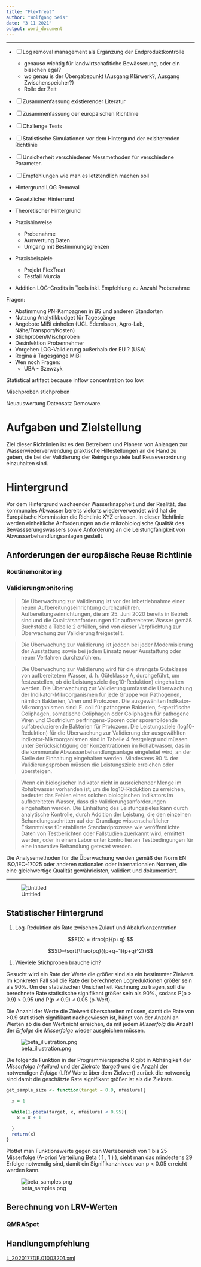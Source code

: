 ```yaml
---
title: "FlexTreat"
author: "Wolfgang Seis"
date: "3 11 2021"
output: word_document
---
```

---

- [ ]  Log removal management als Ergänzung der Endproduktkontrolle
    - genauso wichtig für landwirtschafltiche Bewässerung, oder ein bisschen egal?
    - wo genau is der Übergabepunkt (Ausgang Klärwerk?, Ausgang Zwischenspeicher?)
    - Rolle der Zeit
- [ ]  Zusammenfassung existierender Literatur
- [ ]  Zusammenfassung der europäischen Richtlinie
- [ ]  Challenge Tests
- [ ]  Statistische Simulationen vor dem Hintergund der exisiterenden Richtlinie
- [ ]  Unsicherheit verschiedener Messmethoden für verschiedene Parameter.
- [ ]  Empfehlungen wie man es letztendlich machen soll

- Hintergrund LOG Removal
- Gesetzlicher Hinterrund
- Theoretischer Hintergrund
- Praxishinweise
    - Probenahme
    - Auswertung Daten
    - Umgang mit Bestimmungsgrenzen
- Praxisbeispiele
    - Projekt FlexTreat
    - Testfall Murcia
- Addition LOG-Credits in Tools inkl. Empfehlung zu Anzahl Probenahme

Fragen:

- Abstimmung PN-Kampagnen in BS und anderen Standorten
- Nutzung Analytikbudget für Tagesgänge
- Angebote MiBi einholen (UCL Edemissen, Agro-Lab, Nähe/Transport/Kosten)
- Stichproben/Mischproben
- Desinfektion Probennehmer
- Vorgehen LOG-Validierung außerhalb der EU ? (USA)
- Regina à Tagesgänge MiBi
- Wen noch Fragen:
    - UBA - Szewzyk

Statistical artifact because inflow concentration too low.

Mischproben stichproben

Neuauswertung Datensatz Demoware.

# Aufgaben und Zielstellung

Ziel dieser Richtlinien ist es den Betreibern und Planern von Anlangen zur Wasserwiederverwendung praktische Hilfestellungen an die Hand zu geben, die bei der Validierung der Reinigungsziele lauf Reuseverordnung einzuhalten sind.

# Hintergrund

Vor dem Hintergrund wachsender Wasserknappheit und der Realität, das kommunales Abwasser bereits vielorts wiederverwendet wird hat die Europäische Kommission die Richtlinie XYZ erlassen. In dieser Richtlinie werden einheitliche Anforderungen an die mikrobiologische Qualität des Bewässserungswassers sowie Anforderung an die Leistungfähigkeit von Abwasserbehandlungsanlagen gestellt.

## Anforderungen der europäische Reuse Richtlinie

### Routinemonitoring

### Validierungmonitoring

 

> Die Überwachung zur Validierung ist vor der Inbetriebnahme einer neuen Aufbereitungseinrichtung durchzuführen. Aufbereitungseinrichtungen, die am 25. Juni 2020 bereits in Betrieb sind und die Qualitätsanforderungen für aufbereitetes Wasser gemäß Buchstabe a Tabelle 2 erfüllen, sind von dieser Verpflichtung zur Überwachung zur Validierung freigestellt.
> 

> Die Überwachung zur Validierung ist jedoch bei jeder Modernisierung der Ausstattung sowie bei jedem Einsatz neuer Ausstattung oder neuer Verfahren durchzuführen.
> 

> Die Überwachung zur Validierung wird für die strengste Güteklasse von aufbereitetem Wasser, d. h. Güteklasse A, durchgeführt, um festzustellen, ob die Leistungsziele (log10-Reduktion) eingehalten werden. Die Überwachung zur Validierung umfasst die Überwachung der Indikator-Mikroorganismen für jede Gruppe von Pathogenen, nämlich Bakterien, Viren und Protozoen. Die ausgewählten Indikator-Mikroorganismen sind: E. coli für pathogene Bakterien, f-spezifische Coliphagen, somatische Coliphagen oder Coliphagen für pathogene Viren und Clostridium perfringens-Sporen oder sporenbildende sulfatreduzierende Bakterien für Protozoen. Die Leistungsziele (log10-Reduktion) für die Überwachung zur Validierung der ausgewählten 
Indikator-Mikroorganismen sind in Tabelle 4 festgelegt und müssen unter Berücksichtigung der Konzentrationen im Rohabwasser, das in die kommunale Abwasserbehandlungsanlage eingeleitet wird, an der Stelle der Einhaltung eingehalten werden. Mindestens 90 % der Validierungsproben müssen die Leistungsziele erreichen oder übersteigen.
> 

> Wenn ein biologischer Indikator nicht in ausreichender Menge im Rohabwasser vorhanden ist, um die log10-Reduktion zu erreichen, bedeutet das Fehlen eines solchen biologischen Indikators im aufbereiteten Wasser, dass die Validierungsanforderungen eingehalten werden. Die Einhaltung des Leistungszieles kann durch analytische Kontrolle, durch Addition der Leistung, die den einzelnen Behandlungsschritten auf der Grundlage wissenschaftlicher Erkenntnisse für etablierte Standardprozesse wie veröffentlichte Daten von Testberichten oder Fallstudien zuerkannt wird, ermittelt werden, oder in einem Labor unter kontrollierten Testbedingungen für eine innovative Behandlung getestet werden.
> 

Die Analysemethoden für die Überwachung werden gemäß der Norm EN ISO/IEC-17025 oder anderen nationalen oder internationalen Normen, die eine gleichwertige Qualität gewährleisten, 
validiert und dokumentiert.

---

![Untitled](https://s3-us-west-2.amazonaws.com/secure.notion-static.com/7e9db25f-2538-4f3d-93ce-243aafec731c/Untitled.png)

## Statistischer Hintergrund

1. Log-Reduktion als Rate zwischen Zulauf und Abalufkonzentration

$$E(X) = \frac{p}{p+q} $$

$$SD=\sqrt{\frac{pq}{(p+q+1)(p+q)^2}}$$

1. Wieviele Stichproben brauche ich?

Gesucht wird ein Rate der Werte die größer sind als ein bestimmter Zielwert. Im konkreten Fall soll die Rate der berechneten Logreduktionen größer sein als 90%. Um der statistischen Unsicherheit Rechnung zu tragen, soll die berechnete Rate statistische signifikant größer sein als 90%., sodass P(p > 0.9) > 0.95 und P(p < 0.9) < 0.05 (p-Wert).

Die Anzahl der Werte die Zielwert überschreiten müssen, damit die Rate von >0.9 statistisch signifikant nachgewiesen ist, hängt von der Anzahl an Werten ab die den Wert nicht erreichen, da mit jedem *Misserfolg* die Anzahl der *Erfolge* die *Misserfolge* wieder ausgleichen müssen.

![beta_illustration.png](https://s3-us-west-2.amazonaws.com/secure.notion-static.com/b5da56d5-9c39-4e62-bd14-c7c71dbc9649/beta_illustration.png)

Die folgende Funktion in der Programmiersprache R gibt in Abhängikeit der *Misserfolge (nfailure)* und der *Zielrate (target)* und  die Anzahl der notwendigen *Erfolge* (LRV Werte über dem Zielwert) zurück die notwendig sind damit die geschätzte Rate signifikant größer ist als die Zielrate. 

```r
get_sample_size <- function(target = 0.9, nfailure){
  
  x = 1
  
  while(1-pbeta(target, x, nfailure) < 0.95){
    x = x + 1

  }
  return(x)
}
```

Plottet man Funktionswerte gegen den Wertebereich von 1 bis 25 Misserfolge (A-priori Verteilung Beta ( 1 , 1 ) ), sieht man das mindestens 29 Erfolge notwendig sind, damit ein Signifikanzniveau von p < 0.05 erreicht werden kann.  

![beta_samples.png](https://s3-us-west-2.amazonaws.com/secure.notion-static.com/14964915-743f-4875-a99d-330dd987750d/beta_samples.png)

## Berechnung von LRV-Werten

### QMRASpot

## Handlungempfehlung

[L_2020177DE.01003201.xml](https://eur-lex.europa.eu/legal-content/DE/TXT/HTML/?uri=CELEX:32020R0741&from=DE)